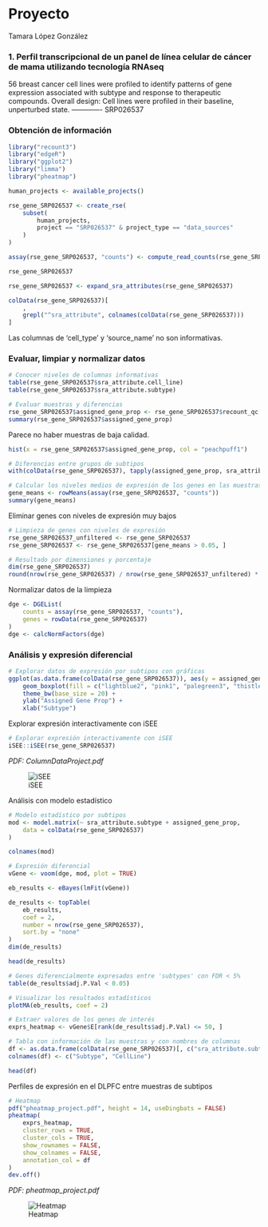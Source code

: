 
# Proyecto  
Tamara López González

### 1. Perfil transcripcional de un panel de línea celular de cáncer de mama utilizando tecnología RNAseq
56 breast cancer cell lines were profiled to identify patterns of gene expression associated with subtype and response to therapeutic compounds. Overall design: Cell lines were profiled in their baseline, unperturbed state.
------------- SRP026537

### Obtención de información

```r
library("recount3")
library("edgeR")
library("ggplot2")
library("limma")
library("pheatmap")
```

```r
human_projects <- available_projects()
```

```r
rse_gene_SRP026537 <- create_rse(
    subset(
        human_projects,
        project == "SRP026537" & project_type == "data_sources"
    )
)

assay(rse_gene_SRP026537, "counts") <- compute_read_counts(rse_gene_SRP026537)
```

```r
rse_gene_SRP026537
```

```r
rse_gene_SRP026537 <- expand_sra_attributes(rse_gene_SRP026537)

colData(rse_gene_SRP026537)[
    ,
    grepl("^sra_attribute", colnames(colData(rse_gene_SRP026537)))
]
```
Las columnas de 'cell_type' y 'source_name' no son informativas. 

### Evaluar, limpiar y normalizar datos

```r
# Conocer niveles de columnas informativas
table(rse_gene_SRP026537$sra_attribute.cell_line)
table(rse_gene_SRP026537$sra_attribute.subtype)
```

```r
# Evaluar muestras y diferencias
rse_gene_SRP026537$assigned_gene_prop <- rse_gene_SRP026537$recount_qc.gene_fc_count_all.assigned / rse_gene_SRP026537$recount_qc.gene_fc_count_all.total
summary(rse_gene_SRP026537$assigned_gene_prop)
```

Parece no haber muestras de baja calidad. 
```r
hist(x = rse_gene_SRP026537$assigned_gene_prop, col = "peachpuff1")
```

```r
# Diferencias entre grupos de subtipos 
with(colData(rse_gene_SRP026537), tapply(assigned_gene_prop, sra_attribute.subtype, summary))
```

```r
# Calcular los niveles medios de expresión de los genes en las muestras.
gene_means <- rowMeans(assay(rse_gene_SRP026537, "counts"))
summary(gene_means)
```

Eliminar genes con niveles de expresión muy bajos
```r
# Limpieza de genes con niveles de expresión
rse_gene_SRP026537_unfiltered <- rse_gene_SRP026537
rse_gene_SRP026537 <- rse_gene_SRP026537[gene_means > 0.05, ]

# Resultado por dimensiones y porcentaje
dim(rse_gene_SRP026537)
round(nrow(rse_gene_SRP026537) / nrow(rse_gene_SRP026537_unfiltered) * 100, 2)

```

Normalizar datos de la limpieza
```r
dge <- DGEList(
    counts = assay(rse_gene_SRP026537, "counts"),
    genes = rowData(rse_gene_SRP026537)
)
dge <- calcNormFactors(dge)

```

### Análisis y expresión diferencial
```r
# Explorar datos de expresión por subtipos con gráficas
ggplot(as.data.frame(colData(rse_gene_SRP026537)), aes(y = assigned_gene_prop, x = sra_attribute.subtype)) +
    geom_boxplot(fill = c("lightblue2", "pink1", "palegreen3", "thistle2", "darkseagreen2")) +
    theme_bw(base_size = 20) +
    ylab("Assigned Gene Prop") +
    xlab("Subtype")

```
Explorar expresión interactivamente con iSEE
```r
# Explorar expresión interactivamente con iSEE
iSEE::iSEE(rse_gene_SRP026537)
```

*PDF: ColumnDataProject.pdf*

![iSEE](/Users/Tami/expresion-subtypes.jpg)

Análisis con modelo estadístico
```r
# Modelo estadístico por subtipos
mod <- model.matrix(~ sra_attribute.subtype + assigned_gene_prop,
    data = colData(rse_gene_SRP026537)
)

colnames(mod)
```

```r
# Expresión diferencial 
vGene <- voom(dge, mod, plot = TRUE)
```

```r
eb_results <- eBayes(lmFit(vGene))

de_results <- topTable(
    eb_results,
    coef = 2,
    number = nrow(rse_gene_SRP026537),
    sort.by = "none"
)
dim(de_results)
```

```r
head(de_results)
```

```r
# Genes diferencialmente expresados entre 'subtypes' con FDR < 5%
table(de_results$adj.P.Val < 0.05)
```

```r
# Visualizar los resultados estadísticos
plotMA(eb_results, coef = 2)
```

```r
# Extraer valores de los genes de interés
exprs_heatmap <- vGene$E[rank(de_results$adj.P.Val) <= 50, ]

# Tabla con información de las muestras y con nombres de columnas 
df <- as.data.frame(colData(rse_gene_SRP026537)[, c("sra_attribute.subtype", "sra_attribute.cell_line")])
colnames(df) <- c("Subtype", "CellLine")

head(df)
```

Perfiles de expresión en el DLPFC entre muestras de subtipos
```r
# Heatmap
pdf("pheatmap_project.pdf", height = 14, useDingbats = FALSE)
pheatmap(
    exprs_heatmap,
    cluster_rows = TRUE,
    cluster_cols = TRUE,
    show_rownames = FALSE,
    show_colnames = FALSE,
    annotation_col = df
)
dev.off()
```

*PDF: pheatmap_project.pdf*

![Heatmap](/Users/Tami/heatmap.jpg)

